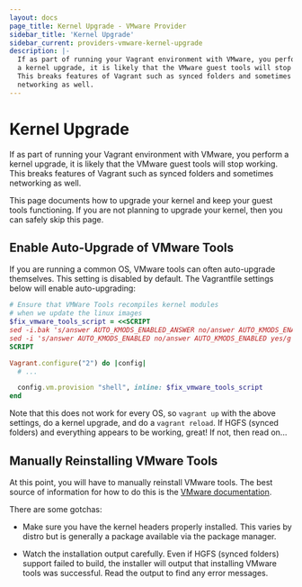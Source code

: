 ```yaml
---
layout: docs
page_title: Kernel Upgrade - VMware Provider
sidebar_title: 'Kernel Upgrade'
sidebar_current: providers-vmware-kernel-upgrade
description: |-
  If as part of running your Vagrant environment with VMware, you perform
  a kernel upgrade, it is likely that the VMware guest tools will stop working.
  This breaks features of Vagrant such as synced folders and sometimes
  networking as well.
---
```


# Kernel Upgrade

If as part of running your Vagrant environment with VMware, you perform
a kernel upgrade, it is likely that the VMware guest tools will stop working.
This breaks features of Vagrant such as synced folders and sometimes
networking as well.

This page documents how to upgrade your kernel and keep your guest tools
functioning. If you are not planning to upgrade your kernel, then you can safely
skip this page.

## Enable Auto-Upgrade of VMware Tools

If you are running a common OS, VMware tools can often auto-upgrade themselves.
This setting is disabled by default. The Vagrantfile settings below will
enable auto-upgrading:

```ruby
# Ensure that VMWare Tools recompiles kernel modules
# when we update the linux images
$fix_vmware_tools_script = <<SCRIPT
sed -i.bak 's/answer AUTO_KMODS_ENABLED_ANSWER no/answer AUTO_KMODS_ENABLED_ANSWER yes/g' /etc/vmware-tools/locations
sed -i 's/answer AUTO_KMODS_ENABLED no/answer AUTO_KMODS_ENABLED yes/g' /etc/vmware-tools/locations
SCRIPT

Vagrant.configure("2") do |config|
  # ...

  config.vm.provision "shell", inline: $fix_vmware_tools_script
end
```

Note that this does not work for every OS, so `vagrant up` with the above
settings, do a kernel upgrade, and do a `vagrant reload`. If HGFS (synced
folders) and everything appears to be working, great! If not, then read on...

## Manually Reinstalling VMware Tools

At this point, you will have to manually reinstall VMware tools. The best
source of information for how to do this is the
[VMware documentation](https://kb.vmware.com/selfservice/microsites/search.do?language=en_US&cmd=displayKC&externalId=1018414).

There are some gotchas:

- Make sure you have the kernel headers properly installed. This varies
  by distro but is generally a package available via the package manager.

- Watch the installation output carefully. Even if HGFS (synced folders)
  support failed to build, the installer will output that installing VMware
  tools was successful. Read the output to find any error messages.
